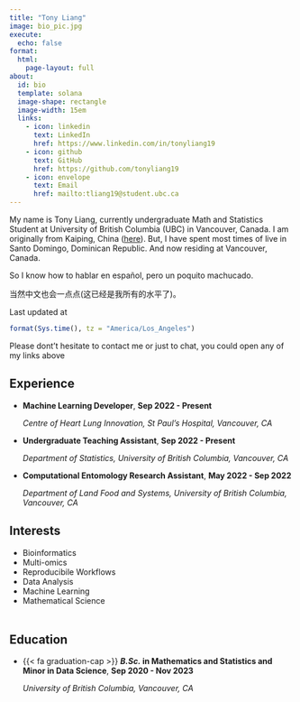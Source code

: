 ```yaml
---
title: "Tony Liang"
image: bio_pic.jpg
execute:
  echo: false
format:
  html:
    page-layout: full
about:
  id: bio
  template: solana
  image-shape: rectangle
  image-width: 15em
  links:
    - icon: linkedin
      text: LinkedIn
      href: https://www.linkedin.com/in/tonyliang19
    - icon: github
      text: GitHub
      href: https://github.com/tonyliang19
    - icon: envelope
      text: Email
      href: mailto:tliang19@student.ubc.ca
---
```


::: [#bio]

My name is Tony Liang, currently undergraduate Math and Statistics Student at University of British Columbia (UBC) in Vancouver, Canada. 
I am originally from Kaiping, China ([here](https://www.google.com/maps/place/Jinjizhen,+Kaiping,+Jiangmen,+Guangdong+Province,+China,+529386/@22.1581094,112.4805352,15z/data=!3m1!4b1!4m15!1m8!3m7!1s0x3401fc24882c4c1b:0x6a1305be97b802a9!2sKaiping,+Jiangmen,+Guangdong+Province,+China!3b1!8m2!3d22.3770199!4d112.69828!16zL20vMDY3eWN5!3m5!1s0x36aa0cc1c74074ab:0xa667fe9eb814f477!8m2!3d22.15811!4d112.48929!16s%2Fg%2F1hb_fvwxk)).  But, I have spent most times of live in Santo Domingo, Dominican Republic.
And now residing at Vancouver, Canada.

So I know how to hablar en español, pero un poquito machucado. 

当然中文也会一点点(这已经是我所有的水平了)。

Last updated at 
```r

format(Sys.time(), tz = "America/Los_Angeles")

```

Please dont't hesitate to contact me or just to chat, you could open any of my links above

:::


:::: {.grid}

::: {.g-col-12 .g-col-md-12 style="grid-row: 1 / 3; text-align: left; "}
## Experience

- **Machine Learning Developer**,   **Sep 2022 - Present**

  *Centre of Heart Lung Innovation, St Paul's Hospital, Vancouver, CA*

- **Undergraduate Teaching Assistant**,   **Sep 2022 - Present**

  *Department of Statistics, University of British Columbia, Vancouver, CA*

- **Computational Entomology Research Assistant**, **May 2022 - Sep 2022**

  *Department of Land Food and Systems, University of British Columbia, Vancouver, CA*
:::

::: {.g-col-12 .g-col-md-4 style="text-align: left; padding-bottom: 5px;"}
## Interests

- Bioinformatics
- Multi-omics
- Reproducibile Workflows
- Data Analysis
- Machine Learning
- Mathematical Science

:::

::: {.g-col-12 .g-col-md-6 style="grid-row: 3 / 3; text-align: left;"}
## Education

- {{< fa graduation-cap >}} **_B.Sc._ in Mathematics and Statistics and Minor in Data Science**, **Sep 2020 - Nov 2023**
    
    *University of British Columbia, Vancouver, CA*
:::

::::
